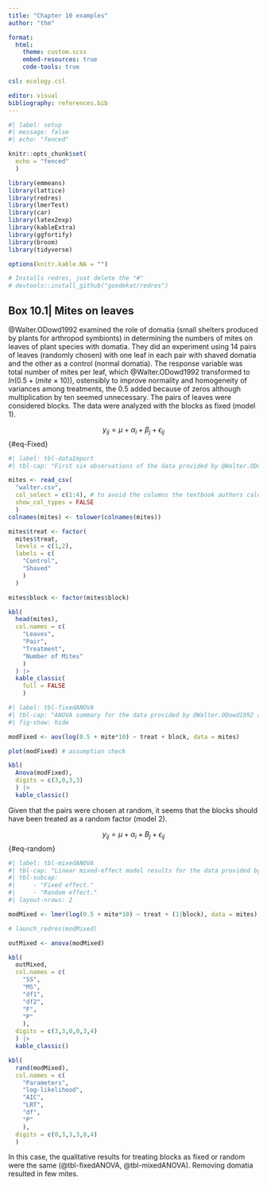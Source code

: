 ```yaml
---
title: "Chapter 10 examples"
author: "thm"

format: 
  html:
    theme: custom.scss
    embed-resources: true
    code-tools: true

csl: ecology.csl

editor: visual
bibliography: references.bib
---
```


```r
#| label: setup
#| message: false
#| echo: "fenced"

knitr::opts_chunk$set(
  echo = "fenced"
  )

library(emmeans)
library(lattice)
library(redres)
library(lmerTest)  
library(car)       
library(latex2exp)
library(kableExtra)
library(ggfortify)
library(broom)
library(tidyverse)

options(knitr.kable.NA = "")

# Installs redres, just delete the "#" 
# devtools::install_github("goodekat/redres")
```

## Box 10.1\| Mites on leaves

@Walter.ODowd1992 examined the role of domatia (small shelters produced by plants for arthropod symbionts) in determining the numbers of mites on leaves of plant species with domatia. They did an experiment using 14 pairs of leaves (randomly chosen) with one leaf in each pair with shaved domatia and the other as a control (normal domatia). The response variable was total number of mites per leaf, which @Walter.ODowd1992 transformed to $ln(0.5 + (mite~\times~10))$, ostensibly to improve normality and homogeneity of variances among treatments, the 0.5 added because of zeros although multiplication by ten seemed unnecessary. The pairs of leaves were considered blocks. The data were analyzed with the blocks as fixed (model 1).

$$
y_{ij} = \mu + \alpha_i + \beta_j + \epsilon_{ij}
$$ {#eq-Fixed}

```r
#| label: tbl-dataImport
#| tbl-cap: "First six observations of the data provided by @Walter.ODowd1992."

mites <- read_csv(
  "walter.csv",
  col_select = c(1:4), # to avoid the columns the textbook authors calculated
  show_col_types = FALSE
  )
colnames(mites) <- tolower(colnames(mites))

mites$treat <- factor(
  mites$treat,
  levels = c(1,2),
  labels = c(
    "Control",
    "Shaved"
    )
  )

mites$block <- factor(mites$block)

kbl(
  head(mites),
  col.names = c(
    "Leaves",
    "Pair",
    "Treatment",
    "Number of Mites"
    )
  ) |>
  kable_classic(
    full = FALSE
    )
```

```r
#| label: tbl-fixedANOVA
#| tbl-cap: "ANOVA summary for the data provided by @Walter.ODowd1992 and presented in Box 10.1 of the textbook."
#| fig-show: hide

modFixed <- aov(log(0.5 + mite*10) ~ treat + block, data = mites)

plot(modFixed) # assumption check

kbl(
  Anova(modFixed),
  digits = c(3,0,3,3)
  ) |>
  kable_classic()
```

Given that the pairs were chosen at random, it seems that the blocks should have been treated as a random factor (model 2).

$$
y_{ij} = \mu + \alpha_i + B_j + \epsilon_{ij}
$$ {#eq-random}

```r
#| label: tbl-mixedANOVA
#| tbl-cap: "Linear mixed-effect model results for the data provided by @Walter.ODowd1992."
#| tbl-subcap: 
#|     - "Fixed effect."
#|     - "Random effect."
#| layout-nrows: 2

modMixed <- lmer(log(0.5 + mite*10) ~ treat + (1|block), data = mites)

# launch_redres(modMixed)

outMixed <- anova(modMixed)

kbl(
  outMixed,
  col.names = c(
    "SS",
    "MS",
    "df1",
    "df2",
    "F",
    "P"
    ),
  digits = c(3,3,0,0,3,4)
  ) |>
  kable_classic()

kbl(
  rand(modMixed),
  col.names = c(
    "Parameters",
    "log-likelihood",
    "AIC",
    "LRT",
    "df",
    "P"
    ),
  digits = c(0,3,3,3,0,4)
  )
```

In this case, the qualitative results for treating blocks as fixed or random were the same (@tbl-fixedANOVA, @tbl-mixedANOVA). Removing domatia resulted in few mites.

## 
